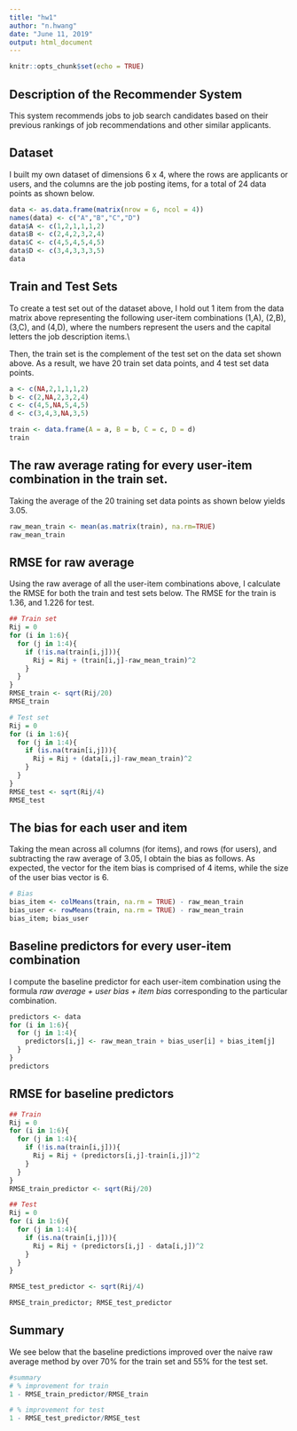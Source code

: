 ```yaml
---
title: "hw1"
author: "n.hwang"
date: "June 11, 2019"
output: html_document
---
```


```r
knitr::opts_chunk$set(echo = TRUE)
```

## Description of the Recommender System

This system recommends jobs to job search candidates based on their previous rankings of job recommendations and other similar applicants. 

## Dataset

I built my own dataset of dimensions 6 x 4, where the rows are applicants or users, and the columns are the job posting items, for a total of 24 data points as shown below.

```r
data <- as.data.frame(matrix(nrow = 6, ncol = 4))
names(data) <- c("A","B","C","D")
data$A <- c(1,2,1,1,1,2)
data$B <- c(2,4,2,3,2,4)
data$C <- c(4,5,4,5,4,5)
data$D <- c(3,4,3,3,3,5)
data
```

## Train and Test Sets

To create a test set out of the dataset above, I hold out 1 item from the data matrix above representing the following user-item combinations (1,A), (2,B), (3,C), and (4,D), where the numbers represent the users and the capital letters the job description items.\\

Then, the train set is the complement of the test set on the data set shown above. As a result, we have 20 train set data points, and 4 test set data points. 

```r
a <- c(NA,2,1,1,1,2)
b <- c(2,NA,2,3,2,4)
c <- c(4,5,NA,5,4,5)
d <- c(3,4,3,NA,3,5)

train <- data.frame(A = a, B = b, C = c, D = d)
train
```

## The raw average rating for every user-item combination in the train set.

Taking the average of the 20 training set data points as shown below yields 3.05. 

```r
raw_mean_train <- mean(as.matrix(train), na.rm=TRUE)
raw_mean_train
```

## RMSE for raw average

Using the raw average of all the user-item combinations above, I calculate the RMSE for both the train and test sets below. The RMSE for the train is 1.36, and 1.226 for test. 

```r
## Train set
Rij = 0
for (i in 1:6){
  for (j in 1:4){
    if (!is.na(train[i,j])){
      Rij = Rij + (train[i,j]-raw_mean_train)^2
    }
  }
}
RMSE_train <- sqrt(Rij/20)
RMSE_train

# Test set
Rij = 0
for (i in 1:6){
  for (j in 1:4){
    if (is.na(train[i,j])){
      Rij = Rij + (data[i,j]-raw_mean_train)^2
    }
  }
}
RMSE_test <- sqrt(Rij/4)
RMSE_test
```

## The bias for each user and item
Taking the mean across all columns (for items), and rows (for users), and subtracting the raw average of 3.05, I obtain the bias as follows. As expected, the vector for the item bias is comprised of 4 items, while the size of the user bias vector is 6.

```r
# Bias
bias_item <- colMeans(train, na.rm = TRUE) - raw_mean_train
bias_user <- rowMeans(train, na.rm = TRUE) - raw_mean_train
bias_item; bias_user
```

## Baseline predictors for every user-item combination

I compute the baseline predictor for each user-item combination using the formula *raw average + user bias + item bias* corresponding to the particular combination. 

```r
predictors <- data
for (i in 1:6){
  for (j in 1:4){
    predictors[i,j] <- raw_mean_train + bias_user[i] + bias_item[j] 
  }
}
predictors
```

## RMSE for baseline predictors
```r
## Train
Rij = 0
for (i in 1:6){
  for (j in 1:4){
    if (!is.na(train[i,j])){
      Rij = Rij + (predictors[i,j]-train[i,j])^2
    }
  }
}
RMSE_train_predictor <- sqrt(Rij/20)

## Test
Rij = 0
for (i in 1:6){
  for (j in 1:4){
    if (is.na(train[i,j])){
      Rij = Rij + (predictors[i,j] - data[i,j])^2
    }
  }
}

RMSE_test_predictor <- sqrt(Rij/4)

RMSE_train_predictor; RMSE_test_predictor
```

## Summary
We see below that the baseline predictions improved over the naive raw average method by over 70% for the train set and 55% for the test set. 

```r
#summary
# % improvement for train
1 - RMSE_train_predictor/RMSE_train

# % improvement for test
1 - RMSE_test_predictor/RMSE_test
```
